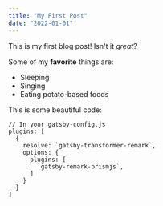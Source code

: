 ```yaml
---
title: "My First Post"
date: "2022-01-01"
---
```


This is my first blog post! Isn't it *great*?

Some of my **favorite** things are:

* Sleeping
* Singing
* Eating potato-based foods

This is some beautiful code:

```javascript{numberLines: true}
// In your gatsby-config.js
plugins: [
  {
    resolve: `gatsby-transformer-remark`,
    options: {
      plugins: [
        `gatsby-remark-prismjs`,
      ]
    }
  }
]
```